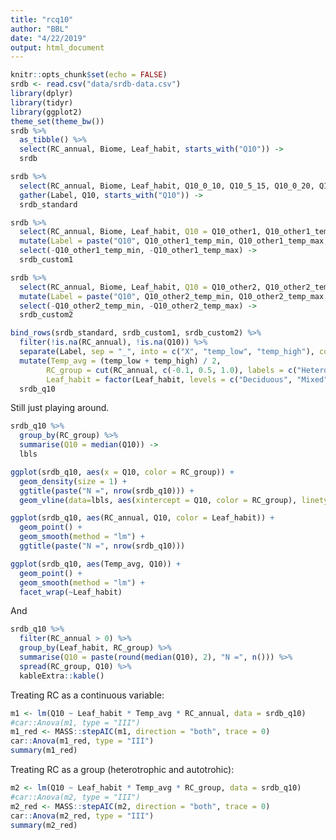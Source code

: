 ```yaml
---
title: "rcq10"
author: "BBL"
date: "4/22/2019"
output: html_document
---
```


```r
knitr::opts_chunk$set(echo = FALSE)
srdb <- read.csv("data/srdb-data.csv")
library(dplyr)
library(tidyr)
library(ggplot2)
theme_set(theme_bw())
srdb %>% 
  as_tibble() %>% 
  select(RC_annual, Biome, Leaf_habit, starts_with("Q10")) -> 
  srdb

srdb %>% 
  select(RC_annual, Biome, Leaf_habit, Q10_0_10, Q10_5_15, Q10_0_20, Q10_10_20) %>% 
  gather(Label, Q10, starts_with("Q10")) ->
  srdb_standard

srdb %>% 
  select(RC_annual, Biome, Leaf_habit, Q10 = Q10_other1, Q10_other1_temp_min, Q10_other1_temp_max) %>% 
  mutate(Label = paste("Q10", Q10_other1_temp_min, Q10_other1_temp_max, sep = "_")) %>% 
  select(-Q10_other1_temp_min, -Q10_other1_temp_max) ->
  srdb_custom1

srdb %>% 
  select(RC_annual, Biome, Leaf_habit, Q10 = Q10_other2, Q10_other2_temp_min, Q10_other2_temp_max) %>% 
  mutate(Label = paste("Q10", Q10_other2_temp_min, Q10_other2_temp_max, sep = "_")) %>% 
  select(-Q10_other2_temp_min, -Q10_other2_temp_max) ->
  srdb_custom2

bind_rows(srdb_standard, srdb_custom1, srdb_custom2) %>% 
  filter(!is.na(RC_annual), !is.na(Q10)) %>% 
  separate(Label, sep = "_", into = c("X", "temp_low", "temp_high"), convert = TRUE) %>% 
  mutate(Temp_avg = (temp_low + temp_high) / 2,
        RC_group = cut(RC_annual, c(-0.1, 0.5, 1.0), labels = c("Heterotrophic", "Autotrophic")),
        Leaf_habit = factor(Leaf_habit, levels = c("Deciduous", "Mixed", "Evergreen"))) ->
  srdb_q10
```

Still just playing around.


```r
srdb_q10 %>% 
  group_by(RC_group) %>% 
  summarise(Q10 = median(Q10)) -> 
  lbls

ggplot(srdb_q10, aes(x = Q10, color = RC_group)) + 
  geom_density(size = 1) + 
  ggtitle(paste("N =", nrow(srdb_q10))) + 
  geom_vline(data=lbls, aes(xintercept = Q10, color = RC_group), linetype = 2)

ggplot(srdb_q10, aes(RC_annual, Q10, color = Leaf_habit)) + 
  geom_point() + 
  geom_smooth(method = "lm") +
  ggtitle(paste("N =", nrow(srdb_q10)))

ggplot(srdb_q10, aes(Temp_avg, Q10)) + 
  geom_point() + 
  geom_smooth(method = "lm") +
  facet_wrap(~Leaf_habit)
```

And

```r
srdb_q10 %>% 
  filter(RC_annual > 0) %>% 
  group_by(Leaf_habit, RC_group) %>% 
  summarise(Q10 = paste(round(median(Q10), 2), "N =", n())) %>% 
  spread(RC_group, Q10) %>% 
  kableExtra::kable()
```

Treating RC as a continuous variable:

```r
m1 <- lm(Q10 ~ Leaf_habit * Temp_avg * RC_annual, data = srdb_q10)
#car::Anova(m1, type = "III")
m1_red <- MASS::stepAIC(m1, direction = "both", trace = 0)
car::Anova(m1_red, type = "III")
summary(m1_red)
```

Treating RC as a group (heterotrophic and autotrohic):

```r
m2 <- lm(Q10 ~ Leaf_habit * Temp_avg * RC_group, data = srdb_q10)
#car::Anova(m2, type = "III")
m2_red <- MASS::stepAIC(m2, direction = "both", trace = 0)
car::Anova(m2_red, type = "III")
summary(m2_red)

```

